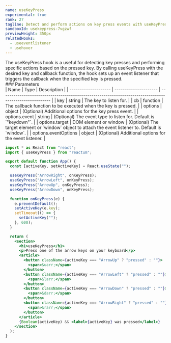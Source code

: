 ```yaml
---
name: useKeyPress
experimental: true
rank: 27
tagline: Detect and perform actions on key press events with useKeyPress.
sandboxId: usekeypress-7vgzwf
previewHeight: 350px
relatedHooks:
  - useeventlistener
  - usehover
---
```



<HookDescription name={frontmatter.name}>
  The useKeyPress hook is a useful for detecting key presses and performing
  specific actions based on the pressed key. By calling useKeyPress with the
  desired key and callback function, the hook sets up an event listener that
  triggers the callback when the specified key is pressed.
</HookDescription>

<div class="reference">
  ### Parameters

  <div class="table-container">
  | Name                 | Type                  | Description                                                                                            |
  | -------------------- | --------------------- | ------------------------------------------------------------------------------------------------------ |
  | key                  | string                | The key to listen for.                                                                                 |
  | cb                   | function              | The callback function to be executed when the key is pressed.                                          |
  | options              | object                | (Optional) Additional options for the key press event.                                                 |
  | options.event        | string                | (Optional) The event type to listen for. Default is `"keydown"`.                                       |
  | options.target       | DOM element or window | (Optional) The target element or `window` object to attach the event listener to. Default is `window`. |
  | options.eventOptions | object                | (Optional) Additional options for the event listener.                                                  |
  </div>
</div>

<CodePreview
  sandboxId={frontmatter.sandboxId}
  previewHeight={frontmatter.previewHeight}
/>

<StaticCodeContainer>

```jsx
import * as React from "react";
import { useKeyPress } from "reactum";

export default function App() {
  const [activeKey, setActiveKey] = React.useState("");

  useKeyPress("ArrowRight", onKeyPress);
  useKeyPress("ArrowLeft", onKeyPress);
  useKeyPress("ArrowUp", onKeyPress);
  useKeyPress("ArrowDown", onKeyPress);

  function onKeyPress(e) {
    e.preventDefault();
    setActiveKey(e.key);
    setTimeout(() => {
      setActiveKey("");
    }, 600);
  }

  return (
    <section>
      <h1>useKeyPress</h1>
      <p>Press one of the arrow keys on your keyboard</p>
      <article>
        <button className={activeKey === "ArrowUp" ? "pressed" : ""}>
          <span>&uarr;</span>
        </button>
        <button className={activeKey === "ArrowLeft" ? "pressed" : ""}>
          <span>&larr;</span>
        </button>
        <button className={activeKey === "ArrowDown" ? "pressed" : ""}>
          <span>&darr;</span>
        </button>
        <button className={activeKey === "ArrowRight" ? "pressed" : ""}>
          <span>&rarr;</span>
        </button>
      </article>
      {Boolean(activeKey) && <label>{activeKey} was pressed</label>}
    </section>
  );
}
```

</StaticCodeContainer>
